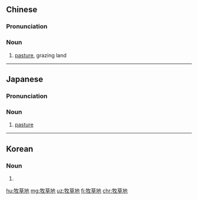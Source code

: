 ==Chinese==
{{zh-forms|type=21}}

===Pronunciation===
{{zh-pron
|m=mùcǎodì
|cat=n
}}

===Noun===
{{zh-noun}}

# [[pasture]], grazing land

----

==Japanese==
{{ja-kanjitab|ぼく|そう|ち|yomi=o}}

===Pronunciation===
{{ja-pron|ぼくそうち|y=o}}

===Noun===
{{ja-noun|ぼくそうち}}

# [[pasture]]

----

==Korean==
{{ko-hanjatab}}

===Noun===
{{ko-noun|hangeul=목초지}}

# {{hanja form of|목초지|[[pasture]]}}

[[hu:牧草地]]
[[mg:牧草地]]
[[uz:牧草地]]
[[fi:牧草地]]
[[chr:牧草地]]